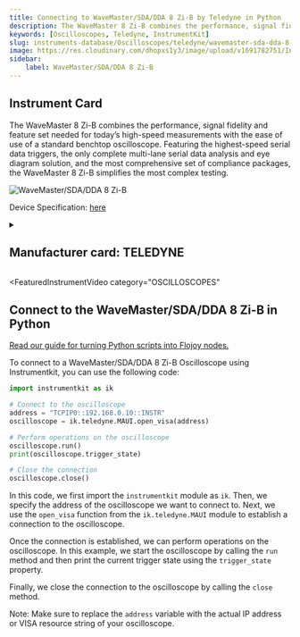 ```yaml
---
title: Connecting to WaveMaster/SDA/DDA 8 Zi-B by Teledyne in Python
description: The WaveMaster 8 Zi-B combines the performance, signal fidelity and feature set needed for today’s high-speed measurements with the ease of use of a standard benchtop oscilloscope. Featuring the highest-speed serial data triggers, the only complete multi-lane serial data analysis and eye diagram solution, and the most comprehensive set of compliance packages, the WaveMaster 8 Zi-B simplifies the most complex testing.
keywords: [Oscilloscopes, Teledyne, InstrumentKit] 
slug: instruments-database/Oscilloscopes/teledyne/wavemaster-sda-dda-8-zi-b 
image: https://res.cloudinary.com/dhopxs1y3/image/upload/v1691782751/Instruments/Oscilloscopes/WaveMaster---SDA--DDA-8-Zi-B/WaveMaster---SDA--DDA-8-Zi-B.png
sidebar:
    label: WaveMaster/SDA/DDA 8 Zi-B 
---
```



## Instrument Card

The WaveMaster 8 Zi-B combines the performance, signal fidelity and feature set needed for today’s high-speed measurements with the ease of use of a standard benchtop oscilloscope. Featuring the highest-speed serial data triggers, the only complete multi-lane serial data analysis and eye diagram solution, and the most comprehensive set of compliance packages, the WaveMaster 8 Zi-B simplifies the most complex testing.

![WaveMaster/SDA/DDA 8 Zi-B](https://res.cloudinary.com/dhopxs1y3/image/upload/v1691782751/Instruments/Oscilloscopes/WaveMaster---SDA--DDA-8-Zi-B/WaveMaster---SDA--DDA-8-Zi-B.png)

Device Specification: [here](https://cdn.teledynelecroy.com/files/pdf/wavemaster-8zi-b-datasheet.pdf)

<details style={{ marginTop: "15px"}}>
<summary><h2 style={{display:'inline'}}>Manufacturer card: TELEDYNE</h2></summary>

![TELEDYNE](https://res.cloudinary.com/dhopxs1y3/image/upload/v1692812958/Instruments/Vendor%20Logos/Teledyne_technologies.png)

Teledyne LeCroy is an American manufacturer of oscilloscopes, protocol analyzers and other test equipment. LeCroy is now a subsidiary of Teledyne Technologies.

- Headquarters: USA
- Yearly Revenue (millions, USD): 5458.6
- Vendor Website: [here](https://www.teledynelecroy.com/)

</details>


<FeaturedInstrumentVideo
  category="OSCILLOSCOPES"
></FeaturedInstrumentVideo>

## Connect to the WaveMaster/SDA/DDA 8 Zi-B in Python

[Read our guide for turning Python scripts into Flojoy nodes.](https://docs.flojoy.ai/contribution/blocks/custom-flojoy-block/)



<Tabs>
<TabItem value="Flojoy" label="Flojoy" className="flojoy-instrument-tabs">

<SectionsCard category="OSCILLOSCOPES" manufacturer="Teledyne"></SectionsCard>

</TabItem>
<TabItem value="InstrumentKit" label="InstrumentKit">

To connect to a WaveMaster/SDA/DDA 8 Zi-B Oscilloscope using Instrumentkit, you can use the following code:

```python
import instrumentkit as ik

# Connect to the oscilloscope
address = "TCPIP0::192.168.0.10::INSTR"
oscilloscope = ik.teledyne.MAUI.open_visa(address)

# Perform operations on the oscilloscope
oscilloscope.run()
print(oscilloscope.trigger_state)

# Close the connection
oscilloscope.close()
```

In this code, we first import the `instrumentkit` module as `ik`. Then, we specify the address of the oscilloscope we want to connect to. Next, we use the `open_visa` function from the `ik.teledyne.MAUI` module to establish a connection to the oscilloscope.

Once the connection is established, we can perform operations on the oscilloscope. In this example, we start the oscilloscope by calling the `run` method and then print the current trigger state using the `trigger_state` property.

Finally, we close the connection to the oscilloscope by calling the `close` method.

Note: Make sure to replace the `address` variable with the actual IP address or VISA resource string of your oscilloscope.

</TabItem>
</Tabs>